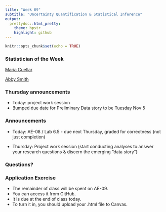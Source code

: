 ```yaml
---
title: "Week 09"
subtitle: "Uncertainty Quantification & Statistical Inference"
output: 
  prettydoc::html_pretty:
    theme: hpstr
    highlight: github
---
```


```r
knitr::opts_chunk$set(echo = TRUE)
```

### Statistician of the Week

[Maria Cuellar](https://crim.sas.upenn.edu/people/maria-cuellar)

[Abby Smith](https://abbylsmith.me)

### Thursday announcements

+ Today: project work session
+ Bumped due date for Preliminary Data story to be Tuesday Nov 5

### Announcements

+ Today: AE-08 / Lab 6.5 - due next Thursday, graded for correctness (not just completion)

+ Thursday: Project work session (start conducting analyses to answer your research questions & discern the emerging "data story")

<!-- No class Thursday -->

<!-- Project Data Cleaning & EDA due Thursday  -->

<!-- + Make sure to turn in .zip folder with all appropriate files -->

<!-- Annotations due Saturday (in case you want extra time to focus on project) -->

<!-- Next week: Inference for Numerical Data -->

<!-- + 3 videos, 51 mins total -->

<!-- Today: AE-07 / Lab 07  -->

<!-- + Points wise counts as 2 AEs (20 points instead of 10) but will be graded for correctness (not just completion) -->

<!-- + Due Tuesday by class-time, like a lab -->

### Questions?



### Application Exercise

-   The remainder of class will be spent on AE-09.
- You can access it from GitHub. 
- It is due at the end of class today. 
-   To turn it in, you should upload your .html file to Canvas.
